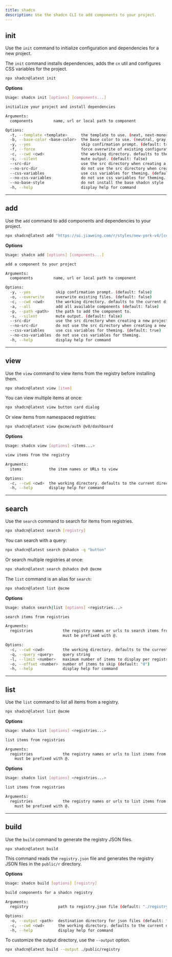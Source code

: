 ```yaml
---
title: shadcn
description: Use the shadcn CLI to add components to your project.
---
```


## init

Use the `init` command to initialize configuration and dependencies for a new project.

The `init` command installs dependencies, adds the `cn` util and configures CSS variables for the project.

```bash
npx shadcn@latest init
```

**Options**

```bash
Usage: shadcn init [options] [components...]

initialize your project and install dependencies

Arguments:
  components         name, url or local path to component

Options:
  -t, --template <template>      the template to use. (next, next-monorepo)
  -b, --base-color <base-color>  the base color to use. (neutral, gray, zinc, stone, slate)
  -y, --yes                      skip confirmation prompt. (default: true)
  -f, --force                    force overwrite of existing configuration. (default: false)
  -c, --cwd <cwd>                the working directory. defaults to the current directory.
  -s, --silent                   mute output. (default: false)
  --src-dir                      use the src directory when creating a new project. (default: false)
  --no-src-dir                   do not use the src directory when creating a new project.
  --css-variables                use css variables for theming. (default: true)
  --no-css-variables             do not use css variables for theming.
  --no-base-style                do not install the base shadcn style
  -h, --help                     display help for command
```

---

## add

Use the `add` command to add components and dependencies to your project.

```bash
npx shadcn@latest add "https://ui.jiaweing.com/r/styles/new-york-v4/[component]"
```

**Options**

```bash
Usage: shadcn add [options] [components...]

add a component to your project

Arguments:
  components         name, url or local path to component

Options:
  -y, --yes           skip confirmation prompt. (default: false)
  -o, --overwrite     overwrite existing files. (default: false)
  -c, --cwd <cwd>     the working directory. defaults to the current directory.
  -a, --all           add all available components (default: false)
  -p, --path <path>   the path to add the component to.
  -s, --silent        mute output. (default: false)
  --src-dir           use the src directory when creating a new project. (default: false)
  --no-src-dir        do not use the src directory when creating a new project.
  --css-variables     use css variables for theming. (default: true)
  --no-css-variables  do not use css variables for theming.
  -h, --help          display help for command
```

---

## view

Use the `view` command to view items from the registry before installing them.

```bash
npx shadcn@latest view [item]
```

You can view multiple items at once:

```bash
npx shadcn@latest view button card dialog
```

Or view items from namespaced registries:

```bash
npx shadcn@latest view @acme/auth @v0/dashboard
```

**Options**

```bash
Usage: shadcn view [options] <items...>

view items from the registry

Arguments:
  items            the item names or URLs to view

Options:
  -c, --cwd <cwd>  the working directory. defaults to the current directory.
  -h, --help       display help for command
```

---

## search

Use the `search` command to search for items from registries.

```bash
npx shadcn@latest search [registry]
```

You can search with a query:

```bash
npx shadcn@latest search @shadcn -q "button"
```

Or search multiple registries at once:

```bash
npx shadcn@latest search @shadcn @v0 @acme
```

The `list` command is an alias for `search`:

```bash
npx shadcn@latest list @acme
```

**Options**

```bash
Usage: shadcn search|list [options] <registries...>

search items from registries

Arguments:
  registries             the registry names or urls to search items from. Names
                         must be prefixed with @.

Options:
  -c, --cwd <cwd>        the working directory. defaults to the current directory.
  -q, --query <query>    query string
  -l, --limit <number>   maximum number of items to display per registry (default: "100")
  -o, --offset <number>  number of items to skip (default: "0")
  -h, --help             display help for command
```

---

## list

Use the `list` command to list all items from a registry.

```bash
npx shadcn@latest list @acme
```

**Options**

```bash
Usage: shadcn list [options] <registries...>

list items from registries

Arguments:
  registries             the registry names or urls to list items from. Names
    must be prefixed with @.
```

**Options**

```bash
Usage: shadcn list [options] <registries...>

list items from registries

Arguments:
  registries             the registry names or urls to list items from. Names
    must be prefixed with @.
```

---

## build

Use the `build` command to generate the registry JSON files.

```bash
npx shadcn@latest build
```

This command reads the `registry.json` file and generates the registry JSON files in the `public/r` directory.

**Options**

```bash
Usage: shadcn build [options] [registry]

build components for a shadcn registry

Arguments:
  registry             path to registry.json file (default: "./registry.json")

Options:
  -o, --output <path>  destination directory for json files (default: "./public/r")
  -c, --cwd <cwd>      the working directory. defaults to the current directory.
  -h, --help           display help for command
```

To customize the output directory, use the `--output` option.

```bash
npx shadcn@latest build --output ./public/registry
```
